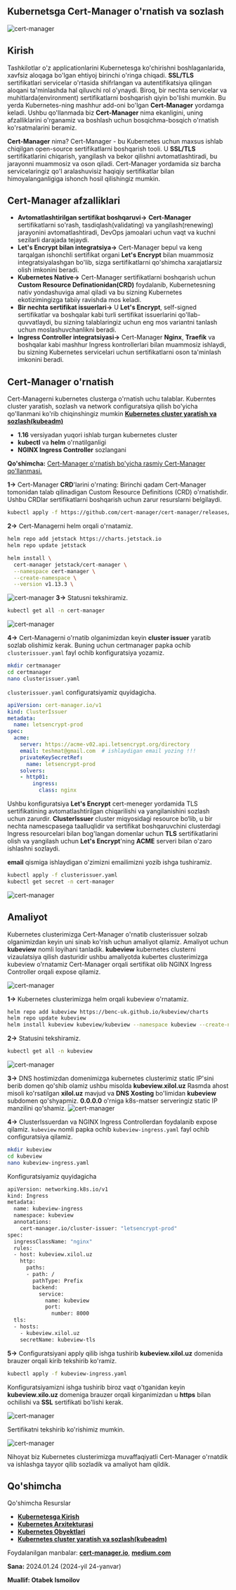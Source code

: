
## Kubernetsga Cert-Manager o'rnatish va sozlash

![cert-manager](/images/tutorials/k8s/cert-manager/banner.png)

## Kirish

Tashkilotlar o'z applicationlarini Kubernetesga ko'chirishni boshlaganlarida, xavfsiz aloqaga bo'lgan ehtiyoj birinchi o'ringa chiqadi. **SSL/TLS** sertifikatlari servicelar o'rtasida shifrlangan va autentifikatsiya qilingan aloqani ta'minlashda hal qiluvchi rol o'ynaydi. Biroq, bir nechta servicelar va muhitlarda(environment) sertifikatlarni boshqarish qiyin bo'lishi mumkin. Bu yerda Kubernetes-ning mashhur add-oni bo'lgan **Cert-Manager** yordamga keladi. Ushbu qo'llanmada biz **Cert-Manager** nima ekanligini, uning afzalliklarini o'rganamiz va boshlash uchun bosqichma-bosqich o'rnatish ko'rsatmalarini beramiz.

**Cert-Manager** nima? Cert-Manager - bu Kubernetes uchun maxsus ishlab chiqilgan open-source sertifikatlarni boshqarish tooli. U **SSL/TLS** sertifikatlarini chiqarish, yangilash va bekor qilishni avtomatlashtiradi, bu jarayonni muammosiz va oson qiladi. Cert-Manager yordamida siz barcha servicelaringiz qo'l aralashuvisiz haqiqiy sertifikatlar bilan himoyalanganligiga ishonch hosil qilishingiz mumkin.

## Cert-Manager afzalliklari

* **Avtomatlashtirilgan sertifikat boshqaruvi->** **Cert-Manager** sertifikatlarni so'rash, tasdiqlash(validating) va yangilash(renewing) jarayonini avtomatlashtiradi, DevOps jamoalari uchun vaqt va kuchni sezilarli darajada tejaydi.
* **Let's Encrypt bilan integratsiya->** Cert-Manager bepul va keng tarqalgan ishonchli sertifikat organi **Let's Encrypt** bilan muammosiz integratsiyalashgan bo'lib, sizga sertifikatlarni qo'shimcha xarajatlarsiz olish imkonini beradi.
* **Kubernetes Native->** Cert-Manager sertifikatlarni boshqarish uchun **Custom Resource Definationidan(CRD)** foydalanib, Kubernetesning nativ yondashuviga amal qiladi va bu sizning Kubernetes ekotizimingizga tabiiy ravishda mos keladi.
* **Bir nechta sertifikat issuerlari->** U **Let's Encrypt**, self-signed sertifikatlar va boshqalar kabi turli sertifikat issuerlarini qo'llab-quvvatlaydi, bu sizning talablaringiz uchun eng mos variantni tanlash uchun moslashuvchanlikni beradi.
* **Ingress Controller integratsiyasi->** Cert-Manager **Nginx**, **Traefik** va boshqalar kabi mashhur Ingress kontrollerlari bilan muammosiz ishlaydi, bu sizning Kubernetes servicelari uchun sertifikatlarni oson ta'minlash imkonini beradi.


## Cert-Manager o'rnatish

Cert-Managerni kubernetes clusterga o'rnatish uchu talablar.
<Callout type="info" emoji="">
Kuberntes cluster yaratish, sozlash va network configuratsiya qilish bo'yicha qo'llanmani ko'rib chiqinshingiz mumkin [**Kubernetes cluster yaratish va sozlash(kubeadm)**](https://devops-journey.uz/guides/k8s/k8s-cluster-setup)
</Callout>
* **1.16** versiyadan yuqori ishlab turgan kubernetes cluster
* **kubectl** va **helm** o'rnatilganligi
* **NGINX Ingress Controller** sozlangani

**Qo'shimcha:** [Cert-Manager o'rnatish bo'yicha rasmiy Cert-Manager qo'llanmasi.](https://cert-manager.io/docs/installation/)

**1->** Cert-Manager **CRD**'larini o'rnating: Birinchi qadam Cert-Manager tomonidan talab qilinadigan Custom Resource Definitions (CRD) o'rnatishdir. Ushbu CRDlar sertifikatlarni boshqarish uchun zarur resurslarni belgilaydi.

```bash
kubectl apply -f https://github.com/cert-manager/cert-manager/releases/download/v1.13.3/cert-manager.crds.yaml
```

**2->** Cert-Managerni helm orqali o'rnatamiz.

```bash
helm repo add jetstack https://charts.jetstack.io
helm repo update jetstack
```
```bash
helm install \
  cert-manager jetstack/cert-manager \
  --namespace cert-manager \
  --create-namespace \
  --version v1.13.3 \
```
![cert-manager](/images/tutorials/k8s/cert-manager/cert1.png)
**3->** Statusni tekshiramiz.
```bash
kubectl get all -n cert-manager
```
![cert-manager](/images/tutorials/k8s/cert-manager/cert2.png)

**4->** Cert-Managerni o'rnatib olganimizdan keyin **cluster issuer** yaratib sozlab olishimiz kerak. Buning uchun certmanager papka ochib `clusterissuer.yaml` fayl ochib konfiguratsiya yozamiz.


```bash
mkdir certmanager
cd certmanager
nano clusterissuer.yaml
```

`clusterissuer.yaml` configuratsiyamiz quyidagicha.

```yaml {2,4,7-8,111-13}
apiVersion: cert-manager.io/v1
kind: ClusterIssuer
metadata:
  name: letsencrypt-prod
spec:
  acme:
    server: https://acme-v02.api.letsencrypt.org/directory
    email: teshmat@gmail.com  # ishlaydigan email yozing !!!
    privateKeySecretRef:
      name: letsencrypt-prod
    solvers:
    - http01:
        ingress:
          class: nginx
```
Ushbu konfiguratsiya **Let's Encrypt**  cert-meneger yordamida TLS sertifikatining avtomatlashtirilgan chiqarilishi va yangilanishini sozlash uchun zarurdir. **ClusterIssuer** cluster miqyosidagi resource bo‘lib, u bir nechta namescpasega taalluqlidir va sertifikat boshqaruvchini clusterdagi Ingress resourcelari bilan bog'langan domenlar uchun **TLS** sertifikatlarini olish va yangilash uchun **Let's Encrypt**'ning **ACME** serveri bilan o'zaro ishlashni sozlaydi.

**email** qismiga ishlaydigan o'zimizni emailimizni yozib ishga tushiramiz.


```bash
kubectl apply -f clusterissuer.yaml
kubectl get secret -n cert-manager
```

![cert-manager](/images/tutorials/k8s/cert-manager/cert3.png)

## Amaliyot

Kubernetes clusterimizga Cert-Manager o'rnatib clusterissuer solzab olganimizdan keyin uni sinab ko'rish uchun amaliyot qilamiz. Amaliyot uchun **kubeview** nomli loyihani tanladik. **kubeview** kubernetes clusterni vizaulatsiya qilish dasturidir ushbu amaliyotda kubertes clusterimizga kubeview o'rnatamiz Cert-Manager orqali sertifikat olib NGINX Ingress Controller orqali expose qilamiz.

![cert-manager](/images/tutorials/k8s/cert-manager/kubeview.png)

**1->** Kubernetes clusterimizga helm orqali kubeview o'rnatamiz.

```bash
helm repo add kubeview https://benc-uk.github.io/kubeview/charts
helm repo update kubeview
helm install kubeview kubeview/kubeview --namespace kubeview --create-namespace
```

**2->** Statusini tekshiramiz.

```bash
kubectl get all -n kubeview
```
![cert-manager](/images/tutorials/k8s/cert-manager/cert4.png)

**3->** DNS hostimizdan domenimizga kubernetes clusterimiz static IP'sini berib domen qo'shib olamiz ushbu misolda **kubeview.xilol.uz**
Rasmda ahost misoli ko'rsatilgan **xilol.uz** mavjud va **DNS Xosting** bo'limidan **kubeview** subdomen qo'shyapmiz. **0.0.0.0** o'rniga k8s-matser serveringiz static IP manzilini qo'shamiz.
![cert-manager](/images/tutorials/k8s/cert-manager/dns.png)

**4->** ClusterIssuerdan va NGINX Ingress Controllerdan foydalanib expose qilamiz. `kubeview` nomli papka ochib `kubeview-ingress.yaml` fayl ochib configuratsiya qilamiz.

```bash
mkdir kubeview
cd kubeview
nano kubeview-ingress.yaml
```

Konfiguratsiyamiz quyidagicha

```bash {2,4-5,7,9,11,18,20,23-24}
apiVersion: networking.k8s.io/v1
kind: Ingress
metadata:
  name: kubeview-ingress
  namespace: kubeview
  annotations:
    cert-manager.io/cluster-issuer: "letsencrypt-prod"
spec:
  ingressClassName: "nginx"
  rules:
  - host: kubeview.xilol.uz
    http:
      paths:
      - path: /
        pathType: Prefix
        backend:
          service:
            name: kubeview
            port:
              number: 8000
  tls:
  - hosts:
    - kubeview.xilol.uz
    secretName: kubeview-tls
```

**5->** Configuratsiyani apply qilib ishga tushirib **kubeview.xilol.uz** domenida brauzer orqali kirib tekshirib ko'ramiz.

```bash
kubectl apply -f kubeview-ingress.yaml
```

Konfiguratsiyamizni ishga tushirib biroz vaqt o'tganidan keyin **kubeview.xilo.uz** domeniga brauzer orqali kirganimizdan  u **https** bilan ochilishi va **SSL** sertifikati bo'lishi kerak.

![cert-manager](/images/tutorials/k8s/cert-manager/cert5.png)

Sertifikatni tekshirib ko'rishimiz mumkin.

![cert-manager](/images/tutorials/k8s/cert-manager/cert6.png)

Nihoyat biz Kubernetes clusterimizga muvaffaqiyatli Cert-Manager o'rnatdik va ishlashga tayyor qilib sozladik va amaliyot ham qildik.

## Qo'shimcha
<Callout type="info" emoji="">
Qo'shimcha Resurslar
 
 * [**Kubernetesga Kirish**](https://devops-journey.uz/guides/k8s/k8s-kirish)
 * [**Kubernetes Arxitekturasi**](https://devops-journey.uz/guides/k8s/k8s-architecture)
 * [**Kubernetes Obyektlari**](https://devops-journey.uz/guides/k8s/k8s-objects)
 * [**Kubernetes cluster yaratish va sozlash(kubeadm)**](https://devops-journey.uz/guides/k8s/k8s-cluster-setup)

Foydalanilgan manbalar: [**cert-manager.io**](https://cert-manager.io/docs/installation/), [**medium.com**](https://medium.com/@dikshantdevops/how-to-setup-cert-manager-in-your-cluster-358d519da2c5)

**Sana:** 2024.01.24 (2024-yil 24-yanvar)

**Muallif: Otabek Ismoilov**

</Callout>